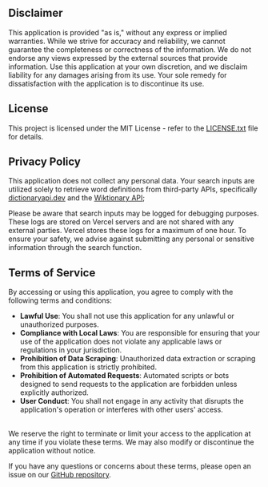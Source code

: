 ## Disclaimer
This application is provided "as is," without any express or implied warranties. While we strive for accuracy and reliability, we cannot guarantee the completeness or correctness of the information. We do not endorse any views expressed by the external sources that provide information. Use this application at your own discretion, and we disclaim liability for any damages arising from its use. Your sole remedy for dissatisfaction with the application is to discontinue its use. 

## License
This project is licensed under the MIT License - refer to the [LICENSE.txt](/LICENSE.txt) file for details.

## Privacy Policy
This application does not collect any personal data. Your search inputs are utilized solely to retrieve word definitions from third-party APIs, specifically [dictionaryapi.dev](https://dictionaryapi.dev/) and the [Wiktionary API](https://en.wiktionary.org/api/);

Please be aware that search inputs may be logged for debugging purposes. These logs are stored on Vercel servers and are not shared with any external parties. Vercel stores these logs for a maximum of one hour. To ensure your safety, we advise against submitting any personal or sensitive information through the search function.

## Terms of Service
By accessing or using this application, you agree to comply with the following terms and conditions:

- **Lawful Use**: You shall not use this application for any unlawful or unauthorized purposes.
- **Compliance with Local Laws**: You are responsible for ensuring that your use of the application does not violate any applicable laws or regulations in your jurisdiction.
- **Prohibition of Data Scraping**: Unauthorized data extraction or scraping from this application is strictly prohibited.
- **Prohibition of Automated Requests**: Automated scripts or bots designed to send requests to the application are forbidden unless explicitly authorized.
- **User Conduct**: You shall not engage in any activity that disrupts the application's operation or interferes with other users' access.
<br />
We reserve the right to terminate or limit your access to the application at any time if you violate these terms. We may also modify or discontinue the application without notice.

If you have any questions or concerns about these terms, please open an issue on our [GitHub repository](https://github.com/TetieWasTaken/simple-dictionary/issues).